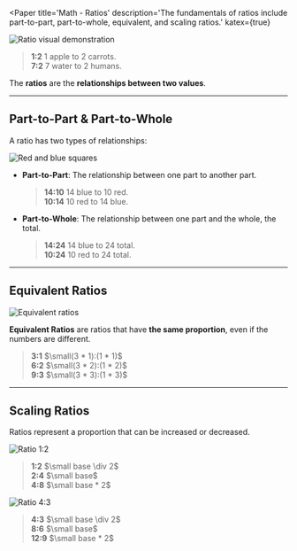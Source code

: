 

<Paper
  title='Math - Ratios'
  description='The fundamentals of ratios include part-to-part, part-to-whole, equivalent, and scaling ratios.'
  katex={true}
>

<Image src={Image1} alt="Ratio visual demonstration"/>

> **1:2** 1 apple to 2 carrots.\
> **7:2** 7 water to 2 humans.

The **ratios** are the **relationships between two values**.

---

## Part-to-Part & Part-to-Whole  
 
A ratio has two types of relationships:

<Image src={Image3} alt='Red and blue squares'/>
  
- **Part-to-Part**: The relationship between one part to another part.
  > **14:10** 14 blue to 10 red.\
  > **10:14** 10 red to 14 blue.
- **Part-to-Whole**: The relationship between one part and the whole, the total.
  > **14:24** 14 blue to 24 total.\
  > **10:24** 10 red to 24 total.
   
---

## Equivalent Ratios

<Image src={Image2} alt='Equivalent ratios'/>

**Equivalent Ratios** are ratios that have **the same proportion**, even if the numbers are different.

> **3:1** $\small(3 * 1):(1 * 1)$\
> **6:2** $\small(3 * 2):(1 * 2)$\
> **9:3** $\small(3 * 3):(1 * 3)$

---
  
## Scaling Ratios

Ratios represent a proportion that can be increased or decreased.

<Image src={Image4} alt="Ratio 1:2"/>
 
> **1:2** $\small base \div 2$\
> **2:4** $\small base$\
> **4:8** $\small base * 2$

<Image src={Image5} alt="Ratio 4:3"/>

> **4:3** $\small base \div 2$\
> **8:6** $\small base$\
> **12:9** $\small base * 2$
</Paper>
